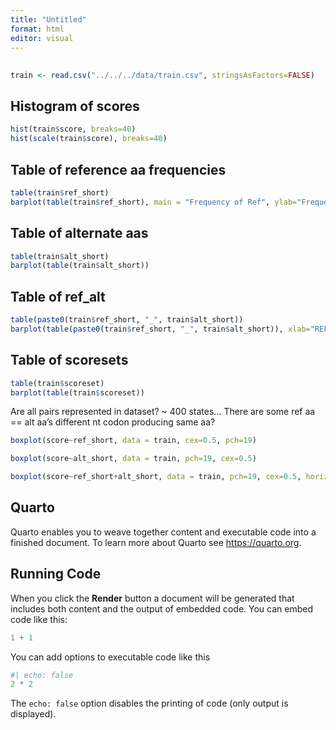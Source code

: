 ```yaml
---
title: "Untitled"
format: html
editor: visual
---
```


## 

```r
train <- read.csv("../../../data/train.csv", stringsAsFactors=FALSE)
```

## Histogram of scores

```r
hist(train$score, breaks=40)
hist(scale(train$score), breaks=40)
```
## Table of reference aa frequencies

```r
table(train$ref_short)
barplot(table(train$ref_short), main = "Frequency of Ref", ylab="Frequency", xlab="AA")
```
## Table of alternate aas

```r
table(train$alt_short)
barplot(table(train$alt_short))
```

## Table of ref_alt

```r
table(paste0(train$ref_short, "_", train$alt_short))
barplot(table(paste0(train$ref_short, "_", train$alt_short)), xlab="REF-ALT Pair", ylab="Frequency", horiz = TRUE, las=2, cex.names=0.5)

```

## Table of scoresets

```r
table(train$scoreset)
barplot(table(train$scoreset))
```


Are all pairs represented in dataset?  ~ 400 states...
There are some ref aa == alt aa's different nt codon producing same aa?

```r
boxplot(score~ref_short, data = train, cex=0.5, pch=19)
```

```r
boxplot(score~alt_short, data = train, pch=19, cex=0.5)
```

```r
boxplot(score~ref_short+alt_short, data = train, pch=19, cex=0.5, horizontal = TRUE, las=2, cex.axis=0.5)
```

## Quarto

Quarto enables you to weave together content and executable code into a finished document. To learn more about Quarto see <https://quarto.org>.

## Running Code

When you click the **Render** button a document will be generated that includes both content and the output of embedded code. You can embed code like this:

```r
1 + 1
```

You can add options to executable code like this

```r
#| echo: false
2 * 2
```

The `echo: false` option disables the printing of code (only output is displayed).
